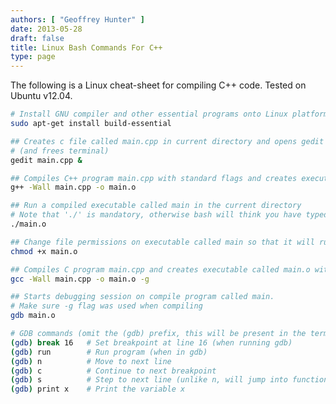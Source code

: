 ```yaml
---
authors: [ "Geoffrey Hunter" ]
date: 2013-05-28
draft: false
title: Linux Bash Commands For C++
type: page
---
```



The following is a Linux cheat-sheet for compiling C++ code. Tested on Ubuntu v12.04.
    
```sh
# Install GNU compiler and other essential programs onto Linux platform
sudo apt-get install build-essential

## Creates c file called main.cpp in current directory and opens gedit to begin editing it
# (and frees terminal)
gedit main.cpp &

## Compiles C++ program main.cpp with standard flags and creates executable called main.o
g++ -Wall main.cpp -o main.o

## Run a compiled executable called main in the current directory
# Note that './' is mandatory, otherwise bash will think you have typed a command
./main.o

## Change file permissions on executable called main so that it will run (if experiencing 'Permission denied' errors)
chmod +x main.o

## Compiles C program main.cpp and creates executable called main.o with debugging symbols
gcc -Wall main.cpp -o main.o -g

## Starts debugging session on compile program called main.
# Make sure -g flag was used when compiling
gdb main.o

# GDB commands (omit the (gdb) prefix, this will be present in the terminal already)
(gdb) break 16   # Set breakpoint at line 16 (when running gdb)
(gdb) run        # Run program (when in gdb)
(gdb) n          # Move to next line
(gdb) c          # Continue to next breakpoint
(gdb) s          # Step to next line (unlike n, will jump into functions)
(gdb) print x    # Print the variable x
```